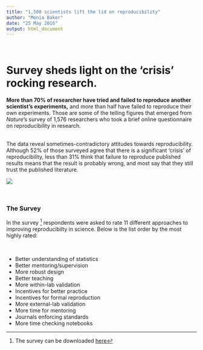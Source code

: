 ```yaml
---
title: "1,500 scientists lift the lid on reproducibility"
author: "Monia Baker"
date: "25 May 2016"
output: html_document
---
```

\

# Survey sheds light on the 'crisis' rocking research.
**More than 70% of researcher have tried and failed to reproduce another scientist's experiments,** and more than half have failed to reproduce their own experiments. Those are some of the telling figures that emerged from *Nature*'s survey of 1,576 researchers who took a brief online questionnaire on reproducibility in research.

\
The data reveal sometimes-contradictory attitudes towards reproducibility. Although 52% of those surveyed agree that there is a significant 'crisis' of reproducibility, less than 31% think that failure to reproduce published results means that the result is probably wrong, and most say that they still trust the published literature.


![](img/reproducibility-graphic-online.jpeg)

\

### The Survey

In the survey [^1] respondents were asked to rate 11 different approaches to improving reproducibilty in science. Below is the list order by the most highly rated:

\

* Better understanding of statistics
* Better mentoring/supervision
* More robust design
* Better teaching
* More within-lab validation
* Incentives for better practice
* Incentives for formal reproduction
* More external-lab validation
* More time for mentoring
* Journals enforcing standards
* More time checking notebooks

[^1]: The survey can be downloaded [here](https://www.nature.com/news/polopoly_fs/7.36741!/file/Reproduciblility%20Questionnaire.doc)
